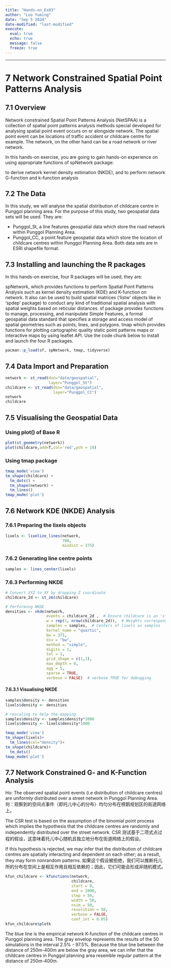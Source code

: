```yaml
---
title: "Hands-on_Ex03"
author: "Luo Yuming"
date: "Sep 5 2024"
date-modified: "last-modified"
execute: 
  eval: true
  echo: true
  message: false
  freeze: true
---
```


------------------------------------------------------------------------

# 7 Network Constrained Spatial Point Patterns Analysis

## 7.1 Overview

Network constrained Spatial Point Patterns Analysis (NetSPAA) is a collection of spatial point patterns analysis methods special developed for analysing spatial point event occurs on or alongside network. The spatial point event can be locations of traffic accident or childcare centre for example. The network, on the other hand can be a road network or river network.

In this hands-on exercise, you are going to gain hands-on experience on using appropriate functions of spNetwork package:

to derive network kernel density estimation (NKDE), and to perform network G-function and k-function analysis

## 7.2 The Data

In this study, we will analyse the spatial distribution of childcare centre in Punggol planning area. For the purpose of this study, two geospatial data sets will be used. They are:

- Punggol_St, a line features geospatial data which store the road network within Punggol Planning Area. 
- Punggol_CC, a point feature geospatial data which store the location of childcare centres within Punggol Planning Area. Both data sets are in ESRI shapefile format.

## 7.3 Installing and launching the R packages

In this hands-on exercise, four R packages will be used, they are:

spNetwork, which provides functions to perform Spatial Point Patterns Analysis such as kernel density estimation (KDE) and K-function on network. It also can be used to build spatial matrices (‘listw’ objects like in ‘spdep’ package) to conduct any kind of traditional spatial analysis with spatial weights based on reticular distances. sf package provides functions to manage, processing, and manipulate Simple Features, a formal geospatial data standard that specifies a storage and access model of spatial geometries such as points, lines, and polygons. tmap which provides functions for plotting cartographic quality static point patterns maps or interactive maps by using leaflet API. Use the code chunk below to install and launch the four R packages.

```r
pacman::p_load(sf, spNetwork, tmap, tidyverse)
```
## 7.4 Data Import and Preparation
```r
network <- st_read(dsn="data/geospatial", 
                   layer="Punggol_St")
childcare <- st_read(dsn="data/geospatial",
                     layer="Punggol_CC")
network
childcare 
```

## 7.5 Visualising the Geospatial Data
### Using plot() of Base R
```r
plot(st_geometry(network))
plot(childcare,add=T,col='red',pch = 19)
```
### Using tmap package
```r
tmap_mode('view')
tm_shape(childcare) + 
  tm_dots() + 
  tm_shape(network) +
  tm_lines()
tmap_mode('plot')
```
## 7.6 Network KDE (NKDE) Analysis
### 7.6.1 Preparing the lixels objects
```r
lixels <- lixelize_lines(network, 
                         700, 
                         mindist = 375)
```
### 7.6.2 Generating line centre points
```r
samples <- lines_center(lixels) 
```
### 7.6.3 Performing NKDE
```r
# Convert XYZ to XY by dropping Z coordinate
childcare_2d <- st_zm(childcare)

# Performing NKDE
densities <- nkde(network, 
                  events = childcare_2d ,  # Ensure childcare is an 'sf' object
                  w = rep(1, nrow(childcare_2d)),  # Weights corresponding to each point in childcare
                  samples = samples,  # Centers of lixels as samples
                  kernel_name = "quartic",
                  bw = 375, 
                  div = "bw",
                  method = "simple", 
                  digits = 1, 
                  tol = 1,
                  grid_shape = c(1,1), 
                  max_depth = 8,
                  agg = 5, 
                  sparse = TRUE,
                  verbose = FALSE)  # verbose TRUE for debugging

```
#### 7.6.3.1 Visualising NKDE
```r
samples$density <- densities
lixels$density <- densities

# rescaling to help the mapping
samples$density <- samples$density*1000
lixels$density <- lixels$density*1000

tmap_mode('view')
tm_shape(lixels)+
  tm_lines(col="density")+
tm_shape(childcare)+
  tm_dots()
tmap_mode('plot')
```
## 7.7 Network Constrained G- and K-Function Analysis
Ho: The observed spatial point events (i.e distribution of childcare centres) are uniformly distributed over a street network in Punggol Planning Area.
何：观察到的空间点事件（即托儿中心的分布）均匀分布在榜鹅规划区的街道网络上。

The CSR test is based on the assumption of the binomial point process which implies the hypothesis that the childcare centres are randomly and independently distributed over the street network.
CSR 测试基于二项式点过程的假设，这意味着托儿中心随机且独立地分布在街道网络上的假设。

If this hypothesis is rejected, we may infer that the distribution of childcare centres are spatially interacting and dependent on each other; as a result, they may form nonrandom patterns.
如果这个假设被拒绝，我们可以推断托儿所的分布在空间上是相互作用且相互依赖的；因此，它们可能会形成非随机模式。
```r
kfun_childcare <- kfunctions(network, 
                             childcare,
                             start = 0, 
                             end = 1000, 
                             step = 50, 
                             width = 50, 
                             nsim = 50, 
                             resolution = 50,
                             verbose = FALSE, 
                             conf_int = 0.05)
kfun_childcare$plotk
```
The blue line is the empirical network K-function of the childcare centres in Punggol planning area. The gray envelop represents the results of the 50 simulations in the interval 2.5% - 97.5%. Because the blue line between the distance of 250m-400m are below the gray area, we can infer that the childcare centres in Punggol planning area resemble regular pattern at the distance of 250m-400m.








